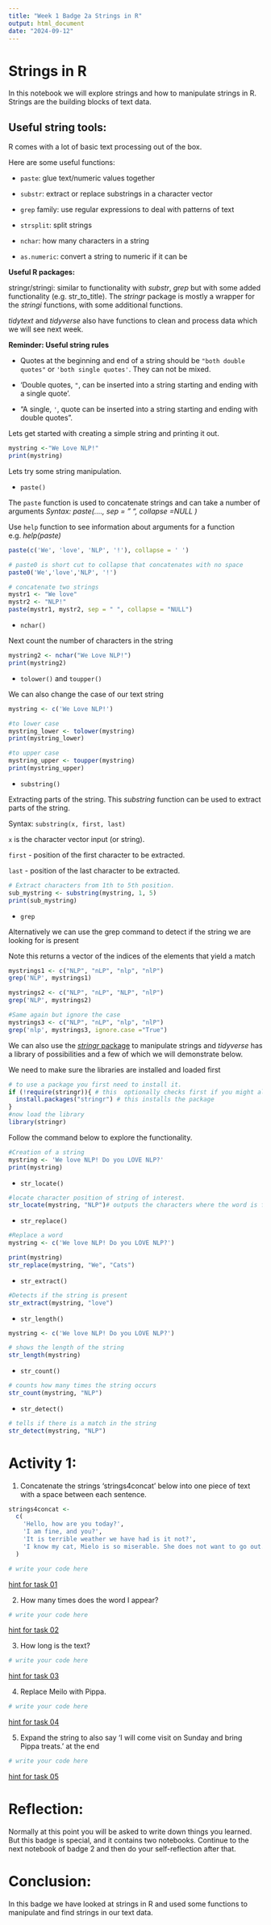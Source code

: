 ```yaml
---
title: "Week 1 Badge 2a Strings in R"
output: html_document
date: "2024-09-12"
---
```


# Strings in R

In this notebook we will explore strings and how to manipulate strings in R.
Strings are the building blocks of text data.

## Useful string tools:

R comes with a lot of basic text processing out of the box.

Here are some useful functions:

-   `paste`: glue text/numeric values together

-   `substr`: extract or replace substrings in a character vector

-   `grep` family: use regular expressions to deal with patterns of text

-   `strsplit`: split strings

-   `nchar`: how many characters in a string

-   `as.numeric`: convert a string to numeric if it can be

**Useful R packages:**

stringr/stringi: similar to functionality with *substr*, *grep* but with some added functionality (e.g. str_to_title). The *stringr* package is mostly a wrapper for the *stringi* functions, with some additional functions.

*tidytext* and *tidyverse* also have functions to clean and process data which we will see next week.

**Reminder: Useful string rules**

-   Quotes at the beginning and end of a string should be `"both double quotes"` or `'both single quotes'`. They can not be mixed.

-   'Double quotes, `"`, can be inserted into a string starting and ending with a single quote'.

-   "A single, `'`, quote can be inserted into a string starting and ending with double quotes".

Lets get started with creating a simple string and printing it out.

```r
mystring <-"We Love NLP!"
print(mystring)
```

Lets try some string manipulation.

-   `paste()`

The `paste` function is used to concatenate strings and can take a number of arguments *Syntax: paste(…., sep = ” “, collapse =NULL )*

Use `help` function to see information about arguments for a function e.g. *help(paste)*

```r

paste(c('We', 'love', 'NLP', '!'), collapse = ' ')

# paste0 is short cut to collapse that concatenates with no space
paste0('We','love','NLP', '!') 

# concatenate two strings
mystr1 <- "We love"
mystr2 <- "NLP!"
paste(mystr1, mystr2, sep = " ", collapse = "NULL")
```

-   `nchar()`

Next count the number of characters in the string

```r
mystring2 <- nchar("We Love NLP!")
print(mystring2)
```

-   `tolower()` and `toupper()`

We can also change the case of our text string

```r
mystring <- c('We Love NLP!')

#to lower case
mystring_lower <- tolower(mystring)
print(mystring_lower)

#to upper case
mystring_upper <- toupper(mystring)
print(mystring_upper)
```

-   `substring()`

Extracting parts of the string. This *substring* function can be used to extract parts of the string.

Syntax: `substring(x, first, last)`

`x` is the character vector input (or string).

`first` - position of the first character to be extracted.

`last` - position of the last character to be extracted.

```r
# Extract characters from 1th to 5th position.
sub_mystring <- substring(mystring, 1, 5)
print(sub_mystring)
```

-   `grep`

Alternatively we can use the grep command to detect if the string we are looking for is present

Note this returns a vector of the indices of the elements that yield a match

```r
mystrings1 <- c("NLP", "nLP", "nlp", "nlP")
grep('NLP', mystrings1)

mystrings2 <- c("NLP", "nLP", "NLP", "nlP")
grep('NLP', mystrings2)

#Same again but ignore the case
mystrings3 <- c("NLP", "nLP", "nlp", "nlP")
grep('nlp', mystrings3, ignore.case ="True")


```

We can also use the [*stringr* package](https://stringr.tidyverse.org/) to
manipulate strings and *tidyverse* has a library of possibilities and a few of
which we will demonstrate below.

We need to make sure the libraries are installed and loaded first

```r
# to use a package you first need to install it.
if (!require(stringr)){ # this  optionally checks first if you might already have this library
  install.packages("stringr") # this installs the package
}
#now load the library
library(stringr)
```

Follow the command below to explore the functionality.

```r
#Creation of a string
mystring <- 'We love NLP! Do you LOVE NLP?'
print(mystring)
```

-   `str_locate()`

```r

#locate character position of string of interest.
str_locate(mystring, "NLP")# outputs the characters where the word is found - only outputs the first one found
```

-   `str_replace()`

```r
#Replace a word
mystring <- c('We love NLP! Do you LOVE NLP?')

print(mystring)
str_replace(mystring, "We", "Cats")
```

-   `str_extract()`

```r
#Detects if the string is present
str_extract(mystring, "love")  
```

-   `str_length()`

```r
mystring <- c('We love NLP! Do you LOVE NLP?')

# shows the length of the string
str_length(mystring) 
```

-  `str_count()`

```r
# counts how many times the string occurs
str_count(mystring, "NLP") 
```

-   `str_detect()`

```r
# tells if there is a match in the string 
str_detect(mystring, "NLP")
```

# Activity 1:

1)  Concatenate the strings 'strings4concat' below into one piece of text with a space between each sentence.

```r
strings4concat <-
  c(
    'Hello, how are you today?',
    'I am fine, and you?',
    'It is terrible weather we have had is it not?',
    'I know my cat, Mielo is so miserable. She does not want to go out.'
  )

# write your code here

```

[hint for task 01](./hints/hint_2a_1.Rmd)

2)  How many times does the word I appear?

```r
# write your code here

```

[hint for task 02](./hints/hint_2a_2.Rmd)

3)  How long is the text?

```r
# write your code here

```

[hint for task 03](./hints/hint_2a_3.Rmd)

4)  Replace Meilo with Pippa.

```r
# write your code here

```

[hint for task 04](./hints/hint_2a_4.Rmd)

5)  Expand the string to also say 'I will come visit on Sunday and bring Pippa treats.' at the end

```r
# write your code here

```

[hint for task 05](./hints/hint_2a_5.Rmd)

# Reflection:

Normally at this point you will be asked to write down things you learned. But this badge is special, and it contains two notebooks. Continue to the next notebook of badge 2 and then do your self-reflection after that.

# Conclusion:

In this badge we have looked at strings in R and used some functions to manipulate and find strings in our text data.
